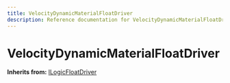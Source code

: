 ```yaml
---
title: VelocityDynamicMaterialFloatDriver
description: Reference documentation for VelocityDynamicMaterialFloatDriver meta class
---
```



# VelocityDynamicMaterialFloatDriver

**Inherits from:** [ILogicFloatDriver](/classes/ilogicfloatdriver)

<ClassDetails file="/db/classes/VelocityDynamicMaterialFloatDriver.502702867b3c.json" />
